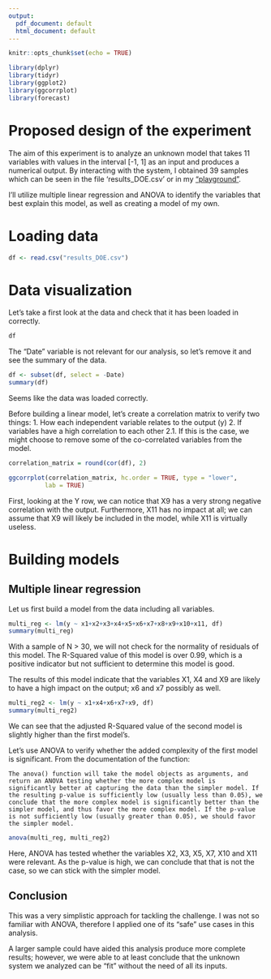 ```yaml
---
output:
  pdf_document: default
  html_document: default
---
```

```r
knitr::opts_chunk$set(echo = TRUE)
```

```r
library(dplyr)
library(tidyr)
library(ggplot2)
library(ggcorrplot)
library(forecast)
```


# Proposed design of the experiment
The aim of this experiment is to analyze an unknown model that takes 11 variables with values in the interval [-1, 1] as an input and produces a numerical output. By interacting with the system, I obtained 39 samples which can be seen in the file 'results_DOE.csv' or in my ["playground"](https://adaphetnodes.shinyapps.io/design_of_experiments/?user_o255).

I'll utilize multiple linear regression and ANOVA to identify the variables that best explain this model, as well as creating a model of my own.

# Loading data

```r
df <- read.csv("results_DOE.csv")
```

# Data visualization
Let's take a first look at the data and check that it has been loaded in correctly.
```r
df
```

The "Date" variable is not relevant for our analysis, so let's remove it and see the summary of the data.
```r
df <- subset(df, select = -Date)
summary(df)
```
Seems like the data was loaded correctly.

Before building a linear model, let's create a correlation matrix to verify two things:
1. How each independent variable relates to the output (y)
2. If variables have a high correlation to each other
  2.1. If this is the case, we might choose to remove some of the co-correlated variables from the model.

```r
correlation_matrix = round(cor(df), 2)

ggcorrplot(correlation_matrix, hc.order = TRUE, type = "lower",
          lab = TRUE)
```
First, looking at the Y row, we can notice that X9 has a very strong negative correlation with the output. Furthermore, X11 has no impact at all; we can assume that X9 will likely be included in the model, while X11 is virtually useless.

# Building models
## Multiple linear regression

Let us first build a model from the data including all variables.

```r
multi_reg <- lm(y ~ x1+x2+x3+x4+x5+x6+x7+x8+x9+x10+x11, df)
summary(multi_reg)
```
With a sample of N > 30, we will not check for the normality of residuals of this model.
The R-Squared value of this model is over 0.99, which is a positive indicator but not sufficient to determine this model is good.

The results of this model indicate that the variables X1, X4 and X9 are likely to have a high impact on the output; x6 and x7 possibly as well.



```r
multi_reg2 <- lm(y ~ x1+x4+x6+x7+x9, df)
summary(multi_reg2)
```
We can see that the adjusted R-Squared value of the second model is slightly higher than the first model's. 

Let's use ANOVA to verify whether the added complexity of the first model is significant. From the documentation of the function:
```
The anova() function will take the model objects as arguments, and return an ANOVA testing whether the more complex model is significantly better at capturing the data than the simpler model. If the resulting p-value is sufficiently low (usually less than 0.05), we conclude that the more complex model is significantly better than the simpler model, and thus favor the more complex model. If the p-value is not sufficiently low (usually greater than 0.05), we should favor the simpler model.
```

```r
anova(multi_reg, multi_reg2)
```

Here, ANOVA has tested whether the variables X2, X3, X5, X7, X10 and X11 were relevant. As the p-value is high, we can conclude that that is not the case, so we can stick with the simpler model.

## Conclusion
This was a very simplistic approach for tackling the challenge. I was not so familiar with ANOVA, therefore I applied one of its "safe" use cases in this analysis.

A larger sample could have aided this analysis produce more complete results; however, we were able to at least conclude that the unknown system we analyzed can be "fit" without the need of all its inputs.